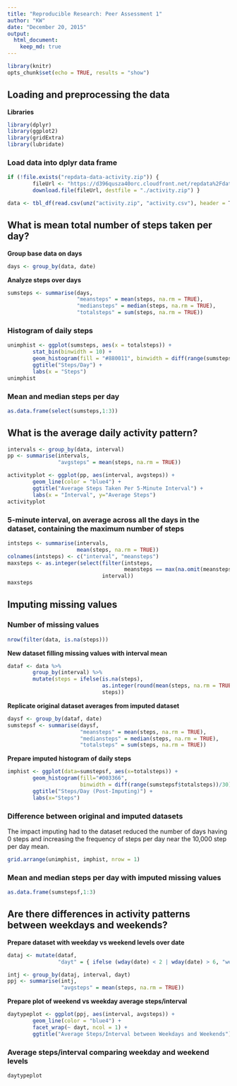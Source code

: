 ```yaml
---
title: "Reproducible Research: Peer Assessment 1"
author: "KW"
date: "December 20, 2015"
output: 
  html_document:
    keep_md: true
---
```


```r
library(knitr)
opts_chunk$set(echo = TRUE, results = "show")
```

## Loading and preprocessing the data
**Libraries**
```r
library(dplyr)
library(ggplot2)
library(gridExtra)
library(lubridate)
```

### Load data into dplyr data frame
```r
if (!file.exists("repdata-data-activity.zip")) {
        fileUrl <- "https://d396qusza40orc.cloudfront.net/repdata%2Fdata%2Factivity.zip"
        download.file(fileUrl, destfile = "./activity.zip") }

data <- tbl_df(read.csv(unz("activity.zip", "activity.csv"), header = T))
```


## What is mean total number of steps taken per day?
**Group base data on days**
```r
days <- group_by(data, date)
```

**Analyze steps over days**
```r
sumsteps <- summarise(days, 
                      "meansteps" = mean(steps, na.rm = TRUE), 
                      "mediansteps" = median(steps, na.rm = TRUE), 
                      "totalsteps" = sum(steps, na.rm = TRUE))
```

### Histogram of daily steps
```r
unimphist <- ggplot(sumsteps, aes(x = totalsteps)) + 
        stat_bin(binwidth = 10) +
        geom_histogram(fill = "#880011", binwidth = diff(range(sumsteps$totalsteps))/30) +
        ggtitle("Steps/Day") +
        labs(x = "Steps")
unimphist
```

### Mean and median steps per day
```r
as.data.frame(select(sumsteps,1:3))
```


## What is the average daily activity pattern?
```r
intervals <- group_by(data, interval)
pp <- summarise(intervals, 
                "avgsteps" = mean(steps, na.rm = TRUE))

activityplot <- ggplot(pp, aes(interval, avgsteps)) + 
        geom_line(color = "blue4") +
        ggtitle("Average Steps Taken Per 5-Minute Interval") +
        labs(x = "Interval", y="Average Steps")
activityplot
```

### 5-minute interval, on average across all the days in the dataset, containing the maximum number of steps
```r
intsteps <- summarise(intervals, 
                      mean(steps, na.rm = TRUE))
colnames(intsteps) <- c("interval", "meansteps")
maxsteps <- as.integer(select(filter(intsteps, 
                                     meansteps == max(na.omit(meansteps))),
                              interval))
maxsteps
```

## Imputing missing values
### Number of missing values
```r
nrow(filter(data, is.na(steps)))
```

**New dataset filling missing values with interval mean**
```r
dataf <- data %>% 
        group_by(interval) %>% 
        mutate(steps = ifelse(is.na(steps), 
                              as.integer(round(mean(steps, na.rm = TRUE))), 
                              steps))
```

**Replicate original dataset averages from imputed dataset**
```r
daysf <- group_by(dataf, date)
sumstepsf <- summarise(daysf, 
                       "meansteps" = mean(steps, na.rm = TRUE), 
                       "mediansteps" = median(steps, na.rm = TRUE), 
                       "totalsteps" = sum(steps, na.rm = TRUE))
```

**Prepare imputed histogram of daily steps**
```r
imphist <- ggplot(data=sumstepsf, aes(x=totalsteps)) +
        geom_histogram(fill="#003366", 
                       binwidth = diff(range(sumstepsf$totalsteps))/30) +
        ggtitle("Steps/Day (Post-Imputing)") +
        labs(x="Steps")
```

### Difference between original and imputed datasets
The impact imputing had to the dataset reduced the number of days having 0 steps and increasing the frequency of steps per day near the 10,000 step per day mean.  

```r
grid.arrange(unimphist, imphist, nrow = 1)
```  

### Mean and median steps per day with imputed missing values
```r
as.data.frame(sumstepsf,1:3)
```


## Are there differences in activity patterns between weekdays and weekends?

**Prepare dataset with weekday vs weekend levels over date**
```r
dataj <- mutate(dataf, 
                "dayt" = { ifelse (wday(date) < 2 | wday(date) > 6, "weekend", "weekday") })

intj <- group_by(dataj, interval, dayt)
ppj <- summarise(intj, 
                 "avgsteps" = mean(steps, na.rm = TRUE))
```

**Prepare plot of weekend vs weekday average steps/interval**
```r
daytypeplot <- ggplot(ppj, aes(interval, avgsteps)) +
        geom_line(color = "blue4") +
        facet_wrap(~ dayt, ncol = 1) +
        ggtitle("Average Steps/Interval between Weekdays and Weekends")
```
### Average steps/interval comparing weekday and weekend levels
```r
daytypeplot
```